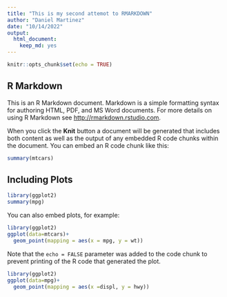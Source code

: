 ```yaml
---
title: "This is my second attemot to RMARKDOWN"
author: "Daniel Martinez"
date: "10/14/2022"
output: 
  html_document: 
    keep_md: yes
---
```


```r
knitr::opts_chunk$set(echo = TRUE)
```

## R Markdown

This is an R Markdown document. Markdown is a simple formatting syntax for authoring HTML, PDF, and MS Word documents. For more details on using R Markdown see <http://rmarkdown.rstudio.com>.

When you click the **Knit** button a document will be generated that includes both content as well as the output of any embedded R code chunks within the document. You can embed an R code chunk like this:

```r
summary(mtcars)

```

## Including Plots

```r
library(ggplot2)
summary(mpg)

```

You can also embed plots, for example:

```r
library(ggplot2)
ggplot(data=mtcars)+
  geom_point(mapping = aes(x = mpg, y = wt))
```

Note that the `echo = FALSE` parameter was added to the code chunk to prevent printing of the R code that generated the plot.

```r
library(ggplot2)
ggplot(data=mpg)+
  geom_point(mapping = aes(x =displ, y = hwy))
```
